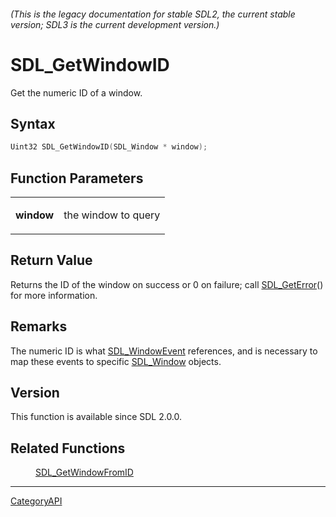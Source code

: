 ====== (This is the legacy documentation for stable SDL2, the current stable version; SDL3 is the current development version.) ======
= SDL_GetWindowID =

Get the numeric ID of a window.

== Syntax ==

<syntaxhighlight lang='c'>
Uint32 SDL_GetWindowID(SDL_Window * window);
</syntaxhighlight>

== Function Parameters ==

{|
|'''window'''
|the window to query
|}

== Return Value ==

Returns the ID of the window on success or 0 on failure; call
[[SDL_GetError]]() for more information.

== Remarks ==

The numeric ID is what [[SDL_WindowEvent]] references, and is necessary to
map these events to specific [[SDL_Window]] objects.

== Version ==

This function is available since SDL 2.0.0.

== Related Functions ==

:[[SDL_GetWindowFromID]]

----
[[CategoryAPI]]


